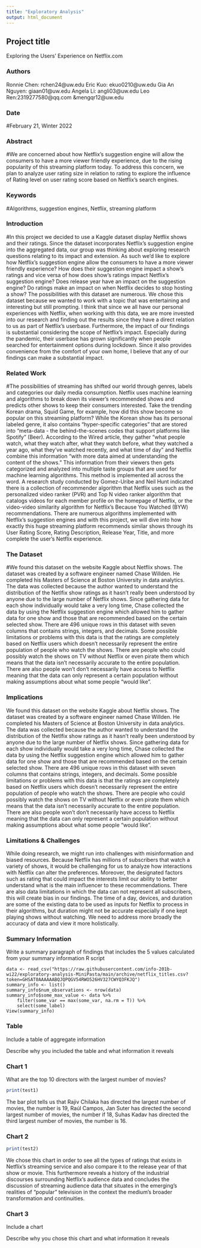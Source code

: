 ```yaml
---
title: "Exploratory Analysis"
output: html_document
---
```


## Project title
Exploring the Users' Experience on Netflix.com

### Authors

Ronnie Chen: rchen24@uw.edu
Eric Kuo: ekuo0210@uw.edu
Gia An Nguyen: giaan01@uw.edu
Angela Li: angli03@uw.edu
Leo Ren:2319277580@qq.com &mengqr12@uw.edu

### Date

#February 21, Winter 2022

### Abstract

#We are concerned about how Netflix’s suggestion engine will allow the consumers to have a more viewer friendly experience, due to the rising popularity of this streaming platform today. To address this concern, we plan to analyze user rating size in relation to rating to explore the influence of Rating level on user rating score based on Netflix's search engines.

### Keywords

#Algorithms, suggestion engines, Netflix, streaming platform

### Introduction  

#In this project we decided to use a Kaggle dataset display Netflix shows and their ratings. Since the dataset incorporates Netflix’s suggestion engine into the aggregated data, our group was thinking about exploring research questions relating to its impact and extension. As such we’d like to explore how Netflix’s suggestion engine allow the consumers to have a more viewer friendly experience? How does their suggestion engine impact a show’s ratings and vice versa of how does show’s ratings impact Netflix’s suggestion engine? Does release year have an impact on the suggestion engine? Do ratings make an impact on when Netflix decides to stop hosting a show? The possibilities with this dataset are numerous. We chose this dataset because we wanted to work with a topic that was entertaining and interesting but still prompting. I think that since we all have our personal experiences with Netflix, when working with this data, we are more invested into our research and finding out the results since they have a direct relation to us as part of Netflix’s userbase. Furthermore, the impact of our findings is substantial considering the scope of Netflix’s impact. Especially during the pandemic, their userbase has grown significantly when people searched for entertainment options during lockdown. Since it also provides convenience from the comfort of your own home, I believe that any of our findings can make a substantial impact.

### Related Work  

#The possibilities of streaming has shifted our world through genres, labels and categories our daily media consumption. Netflix uses machine learning and algorithms to break down its viewer's recommended shows and predicts other shows to keep their consumers interested. Take the trending Korean drama, Squid Game, for example, how did this show become so popular on this streaming platform? While the Korean show has its personal labeled genre, it also contains "hyper-specific categories" that are stored into "meta-data - the behind-the-scenes codes that support platforms like Spotify" (Beer). According to the Wired article, they gather "what people watch, what they watch after, what they watch before, what they watched a year ago, what they've watched recently, and what time of day" and Netflix combine this information "with more data aimed at understanding the content of the shows." This information from their viewers then gets categorized and analyzed into multiple taste groups that are used for machine learning algorithms. This method is implemented all across the word. A research study conducted by Gomez-Uribe and Neil Hunt indicated there is a collection of recommender algorithm that Netflix uses such as the personalized video ranker (PVR) and Top N video ranker algorithm that catalogs videos for each member profile on the homepage of Netflix, or the video-video similarity algorithm for Netflix's Because You Watched (BYW) recommendations. There are numerous algorithms implemented with Netflix's suggestion engines and with this project, we will dive into how exactly this huge streaming platform recommends similar shows through its User Rating Score, Rating Description, Release Year, Title, and more complete the user's Netflix experience.

### The Dataset

#We found this dataset on the website Kaggle about Netflix shows. The dataset was created by a software engineer named Chase Willden. He completed his Masters of Science at Boston University in data analytics. The data was collected because the author wanted to understand the distribution of the Netlfix show ratings as it hasn't really been understood by anyone due to the large number of Netflix shows. Since gathering data for each show individually would take a very long time, Chase collected the data by using the Netflix suggestion engine which allowed him to gather data for one show and those that are recommended based on the certain selected show. There are 496 unique rows in this dataset with seven columns that contains strings, integers, and decimals. Some possible limitations or problems with this data is that the ratings are completely based on Netflix users which doesn't necessarily represent the entire population of people who watch the shows. There are people who could possibly watch the shows on TV without Netflix or even pirate them which means that the data isn't necessarily accurate to the entire population. There are also people won't don't necessarily have access to Netflix meaning that the data can only represent a certain population without making assumptions about what some people "would like".

### Implications

We found this dataset on the website Kaggle about Netflix shows. The dataset was created by a software engineer named Chase Willden. He completed his Masters of Science at Boston University in data analytics. The data was collected because the author wanted to understand the distribution of the Netlfix show ratings as it hasn't really been understood by anyone due to the large number of Netflix shows. Since gathering data for each show individually would take a very long time, Chase collected the data by using the Netflix suggestion engine which allowed him to gather data for one show and those that are recommended based on the certain selected show. There are 496 unique rows in this dataset with seven columns that contains strings, integers, and decimals. Some possible limitations or problems with this data is that the ratings are completely based on Netflix users which doesn't necessarily represent the entire population of people who watch the shows. There are people who could possibly watch the shows on TV without Netflix or even pirate them which means that the data isn't necessarily accurate to the entire population. There are also people won't don't necessarily have access to Netflix meaning that the data can only represent a certain population without making assumptions about what some people "would like".

### Limitations & Challenges

While doing research, we might run into challenges with misinformation and biased resources. Because Netflix has millions of subscribers that watch a variety of shows, it would be challenging for us to analyze how interactions with Netflix can alter the preferences. Moreover, the designated factors such as rating that could impact the interests limit our ability to better understand what is the main influencer to these recommendations. There are also data limitations in which the data can not represent all subscribers, this will create bias in our findings. The time of a day, devices, and duration are some of the existing data to be used as inputs for Netflix to process in their algorithms, but duration might not be accurate especially if one kept playing shows without watching. We need to address more broadly the accuracy of data and view it more holistically.

### Summary Information

Write a summary paragraph of findings that includes the 5 values calculated from your summary information R script

```
data <- read_csv("https://raw.githubusercontent.com/info-201b-wi22/exploratory-analysis-MiniPasta/main/archive/netflix_titles.csv?token=GHSAT0AAAAAABQJQPQGV54RWO526HV327CWYQ3FKJQ")
summary_info <- list()
summary_info$num_observations <- nrow(data)
summary_info$some_max_value <- data %>%
    filter(some_var == max(some_var, na.rm = T)) %>%
    select(some_label)
View(summary_info)
```


### Table

Include a table of aggregate information

Describe why you included the table and what information it reveals

### Chart 1
What are the top 10 directors with the largest number of movies?
```r
print(test1)
```
The bar plot tells us that Rajiv Chilaka has directed the largest number of movies, the number is 19, Raúl Campos, Jan Suter has directed the second largest number of movies, the number if 18, Suhas Kadav has directed the third largest number of movies, the number is 16.



### Chart 2

```r
print(test2)
```

We chose this chart in order to  see all the types of ratings that exists in Netflix's streaming service and also compare it to the release year of that show or movie. This furthermore reveals a history of the industrial discourses surrounding Netflix's audience data and concludes the discussion of streaming audience data that situates in the emerging's realities of "popular" television in the context the medium's broader transformation and continuities.

### Chart 3

Include a chart

Describe why you chose this chart and what information it reveals
